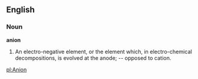 ==English==

===Noun===

'''anion'''

#An electro-negative element, or the element which, in electro-chemical decompositions, is evolved at the anode; -- opposed to cation.

[[pl:Anion]]